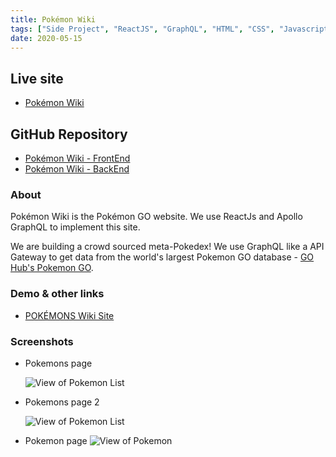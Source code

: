 ```yaml
---
title: Pokémon Wiki
tags: ["Side Project", "ReactJS", "GraphQL", "HTML", "CSS", "Javascript"]
date: 2020-05-15
---
```


## Live site

- [Pokémon Wiki](https://pokemon-apollo.netlify.app/)

## GitHub Repository

- [Pokémon Wiki - FrontEnd](https://github.com/nguyenletan/pokemon-wiki-react)
- [Pokémon Wiki - BackEnd](https://github.com/nguyenletan/pokemon-wiki-apollo)

### About

Pokémon Wiki is the Pokémon GO website. We use ReactJs and Apollo GraphQL to implement this site.

We are building a crowd sourced meta-Pokedex! We use GraphQL like a API Gateway to get data from the world's largest Pokemon GO database - [GO Hub's Pokemon GO](https://pokemongohub.net/).

### Demo & other links

- [POKÉMONS Wiki Site](https://pokemon-apollo.netlify.app/)

### Screenshots

- Pokemons page

  <Image
    src="../../images/project-images/pokemons2.png"
    alt="View of Pokemon List"
  />

- Pokemons page 2

  <Image
    src="../../images/project-images/pokemons.jpg"
    alt="View of Pokemon List"
  />

- Pokemon page
  <Image src="../../images/project-images/pokemon.png" alt="View of Pokemon" />
